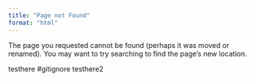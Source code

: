 ```yaml
---
title: "Page not Found"
format: "html"
---
```


The page you requested cannot be found (perhaps it was moved or renamed).
You may want to try searching to find the page's new location.

testhere
#gitignore
testhere2

